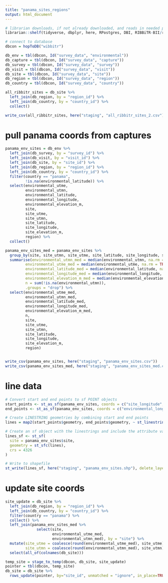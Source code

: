 ```yaml
---
title: "panama_sites_regions"
output: html_document
---
```


```r

# librarian downloads, if not already downloaded, and reads in needed packages
librarian::shelf(tidyverse, dbplyr, here, RPostgres, DBI, RIBBiTR-BII/ribbitrrr, sf)

# connect to database
dbcon = hopToDB("wibbitr")

db_env = tbl(dbcon, Id("survey_data", "environmental"))
db_capture = tbl(dbcon, Id("survey_data", "capture"))
db_survey = tbl(dbcon, Id("survey_data", "survey"))
db_visit = tbl(dbcon, Id("survey_data", "visit"))
db_site = tbl(dbcon, Id("survey_data", "site"))
db_region = tbl(dbcon, Id("survey_data", "region"))
db_country = tbl(dbcon, Id("survey_data", "country"))

```


```r

all_ribbitr_sites = db_site %>%
  left_join(db_region, by = "region_id") %>%
  left_join(db_country, by = "country_id") %>%
  collect()

write_csv(all_ribbitr_sites, here("staging", "all_ribbitr_sites_2.csv"))

```

# pull panama coords from captures
```r

panama_env_sites = db_env %>%
  left_join(db_survey, by = "survey_id") %>%
  left_join(db_visit, by = "visit_id") %>%
  left_join(db_site, by = "site_id") %>%
  left_join(db_region, by = "region_id") %>%
  left_join(db_country, by = "country_id") %>%
  filter(country == "panama",
         !is.na(environmental_latitude)) %>%
  select(environmental_utme,
         environmental_utmn,
         environmental_latitude,
         environmental_longitude,
         environmental_elevation_m,
         site,
         site_utme,
         site_utmn,
         site_latitude,
         site_longitude,
         site_elevation_m,
         region) %>%
  collect()

panama_env_sites_med = panama_env_sites %>%
  group_by(site, site_utmn, site_utme, site_latitude, site_longitude, site_elevation_m, region) %>%
  summarise(environmental_utmn_med = median(environmental_utmn, na.rm = TRUE),
         environmental_utme_med = median(environmental_utme, na.rm = TRUE),
         environmental_latitude_med = median(environmental_latitude, na.rm = TRUE),
         environmental_longitude_med = median(environmental_longitude, na.rm = TRUE),
         environmental_elevation_m_med = median(environmental_elevation_m, na.rm = TRUE),
         n = sum(!is.na(environmental_utmn)),
         .groups = "drop") %>%
  select(environmental_utme_med,
         environmental_utmn_med,
         environmental_latitude_med,
         environmental_longitude_med,
         environmental_elevation_m_med,
         n,
         site,
         site_utme,
         site_utmn,
         site_latitude,
         site_longitude,
         site_elevation_m,
         region)


write_csv(panama_env_sites, here("staging", "panama_env_sites.csv"))
write_csv(panama_env_sites_med, here("staging", "panama_env_sites_med.csv"))

```

# line data
```r

# Convert start and end points to sf POINT objects
start_points <- st_as_sf(panama_env_sites, coords = c("site_longitude", "site_latitude"), crs = 4326)
end_points <- st_as_sf(panama_env_sites, coords = c("environmental_longitude", "environmental_latitude"), crs = 4326)

# Create LINESTRING geometries by combining start and end points
lines = map2(start_points$geometry, end_points$geometry, ~ st_linestring(rbind(st_coordinates(.x), st_coordinates(.y))))

# Create an sf object with the linestrings and include the attribute variable
lines_sf <- st_sf(
  site = panama_env_sites$site,
  geometry = st_sfc(lines),
  crs = 4326
)

# Write to shapefile
st_write(lines_sf, here("staging", "panama_env_sites.shp"), delete_layer = TRUE)

```

# update site coords 
```r
site_update = db_site %>%
  left_join(db_region, by = "region_id") %>%
  left_join(db_country, by = "country_id") %>%
  filter(country == "panama") %>%
  collect() %>%
  left_join(panama_env_sites_med %>%
              select(site,
                     environmental_utme_med,
                     environmental_utmn_med), by = "site") %>%
  mutate(site_utme = coalesce(round(environmental_utme_med), site_utme),
         site_utmn = coalesce(round(environmental_utmn_med), site_utmn)) %>%
  select(all_of(colnames(db_site)))

temp_site = stage_to_temp(dbcon, db_site, site_update)
pointer = tbl(dbcon, temp_site)
db_site = db_site %>%
  rows_update(pointer, by="site_id", unmatched = "ignore", in_place=TRUE)

```